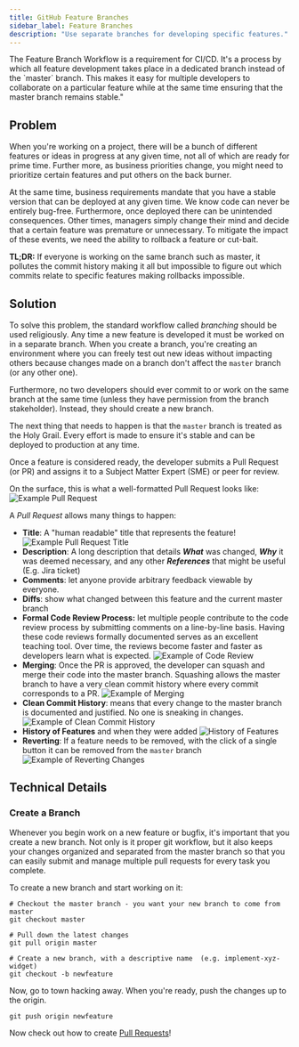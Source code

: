 ```yaml
---
title: GitHub Feature Branches
sidebar_label: Feature Branches
description: "Use separate branches for developing specific features."
---
```


<Intro>
The Feature Branch Workflow is a requirement for CI/CD. It's a process by which all feature development takes place in a dedicated branch instead of the `master` branch. This makes it easy for multiple developers to collaborate on a particular feature while at the same time ensuring that the master branch remains stable."
</Intro>

## Problem

When you're working on a project, there will be a bunch of different features or ideas in progress at any given time, not all of which are ready for prime time. Further more, as business priorities change, you might need to prioritize certain features and put others on the back burner.

At the same time, business requirements mandate that you have a stable version that can be deployed at any given time. We know code can never be entirely bug-free. Furthermore, once deployed there can be unintended consequences. Other times, managers simply change their mind and decide that a certain feature was premature or unnecessary. To mitigate the impact of these events, we need the ability to rollback a feature or cut-bait.

**TL;DR:** If everyone is working on the same branch such as master, it pollutes the commit history making it all but impossible to figure out which commits relate to specific features making rollbacks impossible.

## Solution

To solve this problem, the standard workflow called _branching_ should be used religiously. Any time a new feature is developed it must be worked on in a separate branch. When you create a branch, you're creating an environment where you can freely test out new ideas without impacting others because changes made on a branch don't affect the `master` branch (or any other one).

Furthermore, no two developers should ever commit to or work on the same branch at the same time (unless they have permission from the branch stakeholder). Instead, they should create a new branch.

The next thing that needs to happen is that the `master` branch is treated as the Holy Grail. Every effort is made to ensure it's stable and can be deployed to production at any time.

Once a feature is considered ready, the developer submits a Pull Request (or PR) and assigns it to a Subject Matter Expert (SME) or peer for review.

On the surface, this is what a well-formatted Pull Request looks like: ![Example Pull Request](/assets/e802ae2-image_3.png)


A _Pull Request_ allows many things to happen:

- **Title**: A "human readable" title that represents the feature! ![Example Pull Request Title](/assets/2d4fce9-image.png)
- **Description**: A long description that details **_What_** was changed, **_Why_** it was deemed necessary, and any other **_References_** that might be useful (E.g. Jira ticket)
- **Comments**: let anyone provide arbitrary feedback viewable by everyone.
- **Diffs**: show what changed between this feature and the current master branch
- **Formal Code Review Process:** let multiple people contribute to the code review process by submitting comments on a line-by-line basis. Having these code reviews formally documented serves as an excellent teaching tool. Over time, the reviews become faster and faster as developers learn what is expected. ![Example of Code Review](/assets/9df4fad-image_2.png)
- **Merging**: Once the PR is approved, the developer can squash and merge their code into the master branch. Squashing allows the master branch to have a very clean commit history where every commit corresponds to a PR. ![Example of Merging](/assets/2b3e7eb-image_4.png)
- **Clean Commit History**: means that every change to the master branch is documented and justified. No one is sneaking in changes. ![Example of Clean Commit History](/assets/b3dae79-image_5.png)
- **History of Features** and when they were added ![History of Features](/assets/f9a3727-image_7.png)
- **Reverting**: If a feature needs to be removed, with the click of a single button it can be removed from the `master` branch ![Example of Reverting Changes](/assets/28887e9-image_8.png)

## Technical Details

### Create a Branch

Whenever you begin work on a new feature or bugfix, it's important that you create a new branch. Not only is it proper git workflow, but it also keeps your changes organized and separated from the master branch so that you can easily submit and manage multiple pull requests for every task you complete.

To create a new branch and start working on it:

```shell
# Checkout the master branch - you want your new branch to come from master
git checkout master

# Pull down the latest changes
git pull origin master

# Create a new branch, with a descriptive name  (e.g. implement-xyz-widget)
git checkout -b newfeature
```

Now, go to town hacking away. When you're ready, push the changes up to the origin.

```shell
git push origin newfeature
```

Now check out how to create [Pull Requests](/reference/best-practices/github-pull-requests.md)!

